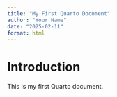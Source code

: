 ```yaml
---
title: "My First Quarto Document"
author: "Your Name"
date: "2025-02-11"
format: html
---
```


# Introduction

This is my first Quarto document.